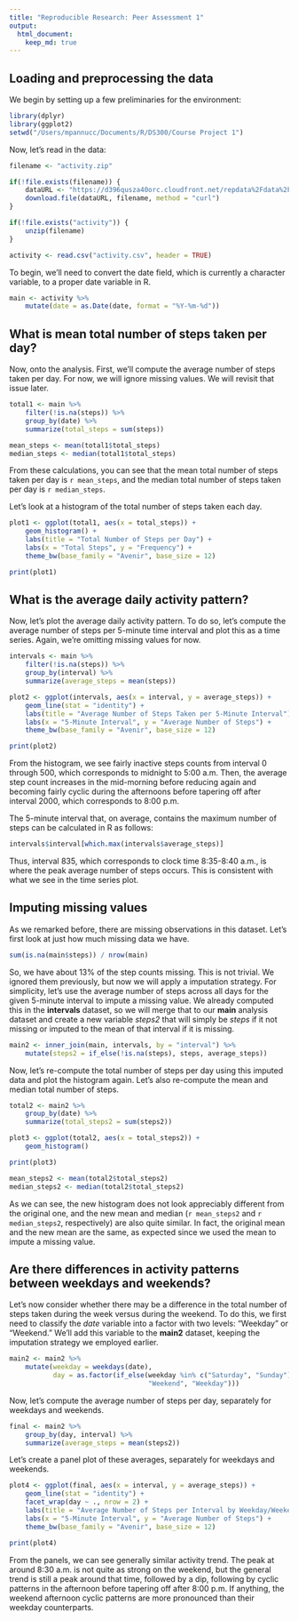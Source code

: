 ```yaml
---
title: "Reproducible Research: Peer Assessment 1"
output: 
  html_document:
    keep_md: true
---
```



## Loading and preprocessing the data

We begin by setting up a few preliminaries for the environment:

``` r
library(dplyr)
library(ggplot2)
setwd("/Users/mpannucc/Documents/R/DS300/Course Project 1")
```

Now, let's read in the data:

``` r
filename <- "activity.zip"

if(!file.exists(filename)) {
    dataURL <- "https://d396qusza40orc.cloudfront.net/repdata%2Fdata%2Factivity.zip"
    download.file(dataURL, filename, method = "curl")
}

if(!file.exists("activity")) {
    unzip(filename)
}

activity <- read.csv("activity.csv", header = TRUE)
```

To begin, we'll need to convert the date field, which is currently a character variable, to a proper date variable in R.

``` r
main <- activity %>%
    mutate(date = as.Date(date, format = "%Y-%m-%d"))
```

## What is mean total number of steps taken per day?

Now, onto the analysis. First, we'll compute the average number of steps taken per day. For now, we will ignore missing values. We will revisit that issue later.

``` r
total1 <- main %>%
    filter(!is.na(steps)) %>%
    group_by(date) %>%
    summarize(total_steps = sum(steps))

mean_steps <- mean(total1$total_steps)
median_steps <- median(total1$total_steps)
```

From these calculations, you can see that the mean total number of steps taken per day is `r mean_steps`, and the median total number of steps taken per day is `r median_steps`.

Let's look at a histogram of the total number of steps taken each day.

``` r
plot1 <- ggplot(total1, aes(x = total_steps)) +
    geom_histogram() +
    labs(title = "Total Number of Steps per Day") +
    labs(x = "Total Steps", y = "Frequency") +
    theme_bw(base_family = "Avenir", base_size = 12)

print(plot1)
```

## What is the average daily activity pattern?

Now, let's plot the average daily activity pattern. To do so, let's compute the average number of steps per 5-minute time interval and plot this as a time series. Again, we're omitting missing values for now.

``` r
intervals <- main %>% 
    filter(!is.na(steps)) %>%
    group_by(interval) %>%
    summarize(average_steps = mean(steps))

plot2 <- ggplot(intervals, aes(x = interval, y = average_steps)) +
    geom_line(stat = "identity") +
    labs(title = "Average Number of Steps Taken per 5-Minute Interval") +
    labs(x = "5-Minute Interval", y = "Average Number of Steps") +
    theme_bw(base_family = "Avenir", base_size = 12)

print(plot2)
```

From the histogram, we see fairly inactive steps counts from interval 0 through 500, which corresponds to midnight to 5:00 a.m. Then, the average step count increases in the mid-morning before reducing again and becoming fairly cyclic during the afternoons before tapering off after interval 2000, which corresponds to 8:00 p.m.

The 5-minute interval that, on average, contains the maximum number of steps can be calculated in R as follows:

``` r
intervals$interval[which.max(intervals$average_steps)]
```

Thus, interval 835, which corresponds to clock time 8:35-8:40 a.m., is where the peak average number of steps occurs. This is consistent with what we see in the time series plot.

## Imputing missing values

As we remarked before, there are missing observations in this dataset.  Let's first look at just how much missing data we have.

``` r
sum(is.na(main$steps)) / nrow(main)
```

So, we have about 13% of the step counts missing. This is not trivial. We ignored them previously, but now we will apply a imputation strategy. For simplicity, let's use the average number of steps across all days for the given 5-minute interval to impute a missing value. We already computed this in the **intervals** dataset, so we will merge that to our **main** analysis dataset and create a new variable _steps2_ that will simply be _steps_ if it not missing or imputed to the mean of that interval if it is missing.

``` r
main2 <- inner_join(main, intervals, by = "interval") %>%
    mutate(steps2 = if_else(!is.na(steps), steps, average_steps))
```

Now, let's re-compute the total number of steps per day using this imputed data and plot the histogram again. Let's also re-compute the mean and median total number of steps.

``` r
total2 <- main2 %>%
    group_by(date) %>%
    summarize(total_steps2 = sum(steps2))

plot3 <- ggplot(total2, aes(x = total_steps2)) +
    geom_histogram()

print(plot3)

mean_steps2 <- mean(total2$total_steps2)
median_steps2 <- median(total2$total_steps2)
```

As we can see, the new histogram does not look appreciably different from the original one, and the new mean and median (`r mean_steps2` and `r median_steps2`, respectively) are also quite similar. In fact, the original mean and the new mean are the same, as expected since we used the mean to impute a missing value.

## Are there differences in activity patterns between weekdays and weekends?

Let's now consider whether there may be a difference in the total number of steps taken during the week versus during the weekend. To do this, we first need to classify the _date_ variable into a factor with two levels: "Weekday" or "Weekend." We'll add this variable to the **main2** dataset, keeping the imputation strategy we employed earlier.

``` r
main2 <- main2 %>%
    mutate(weekday = weekdays(date), 
           day = as.factor(if_else(weekday %in% c("Saturday", "Sunday"), 
                                   "Weekend", "Weekday")))

```

Now, let's compute the average number of steps per day, separately for weekdays and weekends.

``` r
final <- main2 %>%
    group_by(day, interval) %>%
    summarize(average_steps = mean(steps2))
```

Let's create a panel plot of these averages, separately for weekdays and weekends.

``` r
plot4 <- ggplot(final, aes(x = interval, y = average_steps)) +
    geom_line(stat = "identity") +
    facet_wrap(day ~ ., nrow = 2) +
    labs(title = "Average Number of Steps per Interval by Weekday/Weekend") +
    labs(x = "5-Minute Interval", y = "Average Number of Steps") +
    theme_bw(base_family = "Avenir", base_size = 12)

print(plot4)
```

From the panels, we can see generally similar activity trend. The peak at around 8:30 a.m. is not quite as strong on the weekend, but the general trend is still a peak around that time, followed by a dip, following by cyclic patterns in the afternoon before tapering off after 8:00 p.m. If anything, the weekend afternoon cyclic patterns are more pronounced than their weekday counterparts.